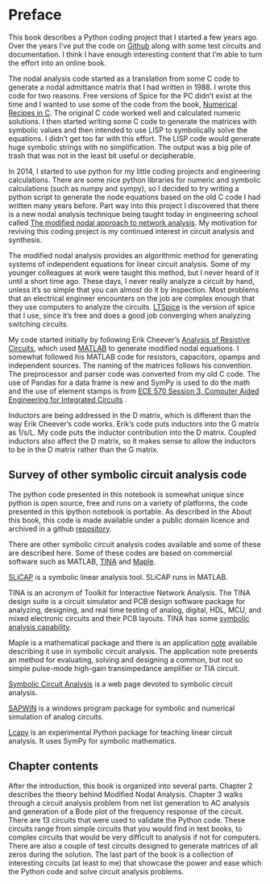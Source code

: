 # Preface {#sec-Preface .unnumbered}

This book describes a Python coding project that I started a few years ago. Over the years I've put the code on [Github](https://github.com/) along with some test circuits and documentation. I think I have enough interesting content that I'm able to turn the effort into an online book.

The nodal analysis code started as a translation from some C code to generate a nodal admittance matrix that I had written in 1988. I wrote this code for two reasons. Free versions of Spice for the PC didn't exist at the time and I wanted to use some of the code from the book, [Numerical Recipes in C](https://www.amazon.com/Numerical-Recipes-Art-Scientific-Computing/dp/B000P6EEEC). The original C code worked well and calculated numeric solutions. I then started writing some C code to generate the matrices with symbolic values and then intended to use LISP to symbolically solve the equations. I didn’t get too far with this effort. The LISP code would generate huge symbolic strings with no simplification. The output was a big pile of trash that was not in the least bit useful or decipherable.

In 2014, I started to use python for my little coding projects and engineering calculations. There are some nice python libraries for numeric and symbolic calculations (such as numpy and sympy), so I decided to try writing a python script to generate the node equations based on the old C code I had written many years before. Part way into this project I discovered that there is a new nodal analysis technique being taught today in engineering school called [The modified nodal approach to network analysis](https://spinningnumbers.org/assets/MNA75.pdf). My motivation for reviving this coding project is my continued interest in circuit analysis and synthesis. 

The modified nodal analysis provides an algorithmic method for generating systems of independent equations for linear circuit analysis. Some of my younger colleagues at work were taught this method, but I never heard of it until a short time ago. These days, I never really analyze a circuit by hand, unless it’s so simple that you can almost do it by inspection. Most problems that an electrical engineer encounters on the job are complex enough that they use computers to analyze the circuits. [LTSpice](https://www.analog.com/en/design-center/design-tools-and-calculators/ltspice-simulator.html) is the version of spice that I use, since it’s free and does a good job converging when analyzing switching circuits.

My code started initially by following Erik Cheever's [Analysis of Resistive Circuits](http://www.swarthmore.edu/NatSci/echeeve1/Ref/mna/MNA1.html), which used [MATLAB](https://www.mathworks.com/products/matlab.html) to generate modified nodal equations. I somewhat followed his MATLAB code for resistors, capacitors, opamps and independent sources. The naming of the matrices follows his convention. The preprocessor and parser code was converted from my old C code. The use of Pandas for a data frame is new and SymPy is used to do the math and the use of element stamps is from [ECE 570 Session 3, Computer Aided Engineering for Integrated Circuits](http://www2.engr.arizona.edu/~ece570/session3.pdf) .

Inductors are being addressed in the D matrix, which is different than the way Erik Cheever's code works. Erik's code puts inductors into the G matrix as 1/s/L. My code puts the inductor contribution into the D matrix. Coupled inductors also affect the D matrix, so it makes sense to allow the inductors to be in the D matrix rather than the G matrix.

## Survey of other symbolic circuit analysis code
The python code presented in this notebook is somewhat unique since python is open source, free and runs on a variety of platforms, the code presented in this ipython notebook is portable. As described in the About this book, this code is made available under a public domain licence and archived in a github [repository](https://github.com/Tiburonboy/Symbolic-modified-nodal-analysis). 

There are other symbolic circuit analysis codes available and some of these are described here. Some of these codes are based on commercial software such as MATLAB, [TINA](https://www.tina.com/) and [Maple](https://www.maplesoft.com/). 

[SLiCAP](https://www.analog-electronics.eu/slicap/slicap.html) is a symbolic linear analysis tool. SLiCAP runs in MATLAB. 

TINA is an acronym of Toolkit for Interactive Network Analysis. The TINA design suite is a circuit simulator and PCB design software package for analyzing, designing, and real time testing of analog, digital, HDL, MCU, and mixed electronic circuits and their PCB layouts. TINA has some [symbolic analysis capability](https://www.tina.com/symbolic-analysis).

Maple is a mathematical package and there is an application [note](https://www.maplesoft.com/applications/view.aspx?SID=1427) available describing it use in symbolic circuit analysis. The application note presents an method for evaluating, solving and designing a common, but not so simple pulse-mode high-gain transimpedance amplifier or TIA circuit. 

[Symbolic Circuit Analysis](https://rodanski.net/ben/work/symbolic/index.htm) is a web page devoted to symbolic circuit analysis. 

[SAPWIN](http://www.ewh.ieee.org/soc/es/May2001/12/Begin.htm) is a windows program package for symbolic and numerical simulation of analog circuits.

[Lcapy](https://github.com/mph-/lcapy) is an experimental Python package for teaching linear circuit analysis. It uses SymPy for symbolic mathematics. 

## Chapter contents
After the introduction, this book is organized into several parts. Chapter 2 describes the theory behind Modified Nodal Analysis. Chapter 3 walks through a circuit analysis problem from net list generation to AC analysis and generation of a Bode plot of the frequency response of the circuit. There are 13 circuits that were used to validate the Python code. These circuits range from simple circuits that you would find in text books, to complex circuits that would be very difficult to analysis if not for computers. There are also a couple of test circuits designed to generate matrices of all zeros during the solution. The last part of the book is a collection of interesting circuits (at least to me) that showcase the power and ease which the Python code and solve circuit analysis problems.  
